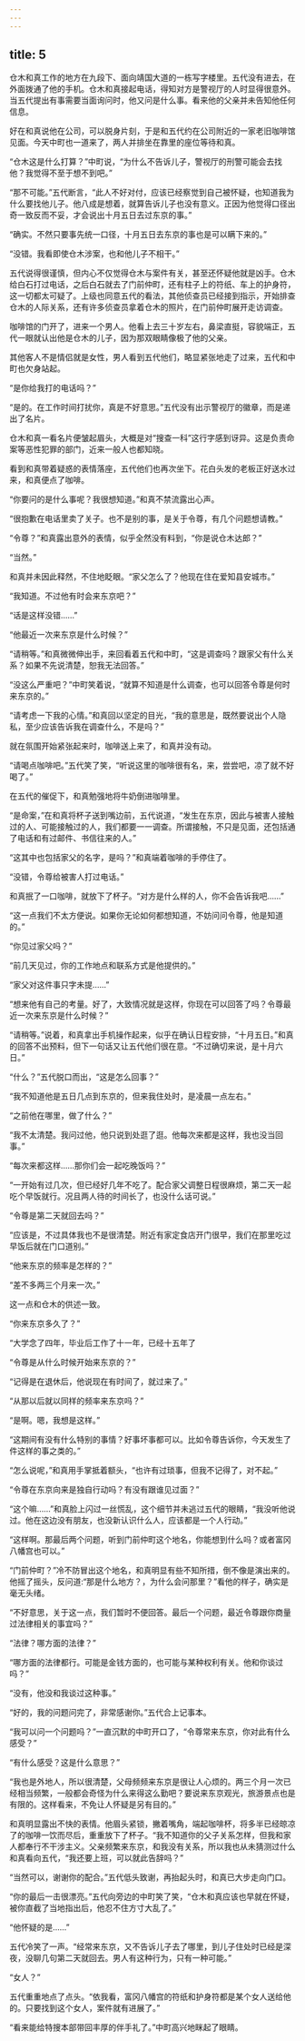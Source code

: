 ```yaml
---
---
---
```

title: 5
---

仓木和真工作的地方在九段下、面向靖国大道的一栋写字楼里。五代没有进去，在外面拨通了他的手机。仓木和真接起电话，得知对方是警视厅的人时显得很意外。当五代提出有事需要当面询问时，他又问是什么事。看来他的父亲并未告知他任何信息。

好在和真说他在公司，可以脱身片刻，于是和五代约在公司附近的一家老旧咖啡馆见面。今天中町也一道来了，两人并排坐在靠里的座位等待和真。

“仓木这是什么打算？”中町说，“为什么不告诉儿子，警视厅的刑警可能会去找他？我觉得不至于想不到吧。”

“那不可能。”五代断言，“此人不好对付，应该已经察觉到自己被怀疑，也知道我为什么要找他儿子。他八成是想着，就算告诉儿子也没有意义。正因为他觉得口径出奇一致反而不妥，才会说出十月五日去过东京的事。”

“确实。不然只要事先统一口径，十月五日去东京的事也是可以瞒下来的。”

“没错。我看即使仓木涉案，也和他儿子不相干。”

五代说得很谨慎，但内心不仅觉得仓木与案件有关，甚至还怀疑他就是凶手。仓木给白石打过电话，之后白石就去了门前仲町，还有柱子上的符纸、车上的护身符，这一切都太可疑了。上级也同意五代的看法，其他侦查员已经接到指示，开始排查仓木的人际关系，还有许多侦查员拿着仓木的照片，在门前仲町展开走访调查。

咖啡馆的门开了，进来一个男人。他看上去三十岁左右，鼻梁直挺，容貌端正，五代一眼就认出他是仓木的儿子，因为那双眼睛像极了他的父亲。

其他客人不是情侣就是女性，男人看到五代他们，略显紧张地走了过来，五代和中町也欠身站起。

“是你给我打的电话吗？”

“是的。在工作时间打扰你，真是不好意思。”五代没有出示警视厅的徽章，而是递出了名片。

仓木和真一看名片便皱起眉头，大概是对“搜查一科”这行字感到讶异。这是负责命案等恶性犯罪的部门，近来一般人也都知晓。

看到和真带着疑惑的表情落座，五代他们也再次坐下。花白头发的老板正好送水过来，和真便点了咖啡。

“你要问的是什么事呢？我很想知道。”和真不禁流露出心声。

“很抱歉在电话里卖了关子。也不是别的事，是关于令尊，有几个问题想请教。”

“令尊？”和真露出意外的表情，似乎全然没有料到，“你是说仓木达郎？”

“当然。”

和真并未因此释然，不住地眨眼。“家父怎么了？他现在住在爱知县安城市。”

“我知道。不过他有时会来东京吧？”

“话是这样没错……”

“他最近一次来东京是什么时候？”

“请稍等。”和真微微伸出手，来回看着五代和中町，“这是调查吗？跟家父有什么关系？如果不先说清楚，恕我无法回答。”

“没这么严重吧？”中町笑着说，“就算不知道是什么调查，也可以回答令尊是何时来东京的。”

“请考虑一下我的心情。”和真回以坚定的目光，“我的意思是，既然要说出个人隐私，至少应该告诉我在调查什么，不是吗？”

就在氛围开始紧张起来时，咖啡送上来了，和真并没有动。

“请喝点咖啡吧。”五代笑了笑，“听说这里的咖啡很有名，来，尝尝吧，凉了就不好喝了。”

在五代的催促下，和真勉强地将牛奶倒进咖啡里。

“是命案，”在和真将杯子送到嘴边前，五代说道，“发生在东京，因此与被害人接触过的人、可能接触过的人，我们都要一一调查。所谓接触，不只是见面，还包括通了电话和有过邮件、书信往来的人。”

“这其中也包括家父的名字，是吗？”和真端着咖啡的手停住了。

“没错，令尊给被害人打过电话。”

和真抿了一口咖啡，就放下了杯子。“对方是什么样的人，你不会告诉我吧……”

“这一点我们不太方便说。如果你无论如何都想知道，不妨问问令尊，他是知道的。”

“你见过家父吗？”

“前几天见过，你的工作地点和联系方式是他提供的。”

“家父对这件事只字未提……”

“想来他有自己的考量。好了，大致情况就是这样，你现在可以回答了吗？令尊最近一次来东京是什么时候？”

“请稍等。”说着，和真拿出手机操作起来，似乎在确认日程安排，“十月五日。”和真的回答不出预料，但下一句话又让五代他们很在意。“不过确切来说，是十月六日。”

“什么？”五代脱口而出，“这是怎么回事？”

“我不知道他是五日几点到东京的，但来我住处时，是凌晨一点左右。”

“之前他在哪里，做了什么？”

“我不太清楚。我问过他，他只说到处逛了逛。他每次来都是这样，我也没当回事。”

“每次来都这样……那你们会一起吃晚饭吗？”

“一开始有过几次，但已经好几年不吃了。配合家父调整日程很麻烦，第二天一起吃个早饭就行。况且两人待的时间长了，也没什么话可说。”

“令尊是第二天就回去吗？”

“应该是，不过具体我也不是很清楚。附近有家定食店开门很早，我们在那里吃过早饭后就在门口道别。”

“他来东京的频率是怎样的？”

“差不多两三个月来一次。”

这一点和仓木的供述一致。

“你来东京多久了？”

“大学念了四年，毕业后工作了十一年，已经十五年了

“令尊是从什么时候开始来东京的？”

“记得是在退休后，他说现在有时间了，就过来了。”

“从那以后就以同样的频率来东京吗？”

“是啊。嗯，我想是这样。”

“这期间有没有什么特别的事情？好事坏事都可以。比如令尊告诉你，今天发生了件这样的事之类的。”

“怎么说呢，”和真用手掌抵着额头，“也许有过琐事，但我不记得了，对不起。”

“令尊在东京向来是独自行动吗？有没有跟谁见过面？”

“这个嘛……”和真脸上闪过一丝慌乱，这个细节并未逃过五代的眼睛，“我没听他说过。他在这边没有朋友，也没新认识什么人，应该都是一个人行动。”

“这样啊。那最后两个问题，听到门前仲町这个地名，你能想到什么吗？或者富冈八幡宫也可以。”

“门前仲町？”冷不防冒出这个地名，和真明显有些不知所措，倒不像是演出来的。他摇了摇头，反问道:“那是什么地方？，为什么会问那里？”看他的样子，确实是毫无头绪。

“不好意思，关于这一点，我们暂时不便回答。最后一个问题，最近令尊跟你商量过法律相关的事宜吗？”

“法律？哪方面的法律？”

“哪方面的法律都行。可能是金钱方面的，也可能与某种权利有关。他和你谈过吗？”

“没有，他没和我谈过这种事。”

“好的，我的问题问完了，非常感谢你。”五代合上记事本。

“我可以问一个问题吗？”一直沉默的中町开口了，“令尊常来东京，你对此有什么感受？”

“有什么感受？这是什么意思？”

“我也是外地人，所以很清楚，父母频频来东京是很让人心烦的。两三个月一次已经相当频繁，一般都会奇怪为什么来得这么勤吧？要说来东京观光，旅游景点也是有限的。这样看来，不免让人怀疑是另有目的。”

和真明显露出不快的表情。他眉头紧锁，撇着嘴角，端起咖啡杯，将多半已经晾凉了的咖啡一饮而尽后，重重放下了杯子。“我不知道你的父子关系怎样，但我和家人都奉行不干涉主义。父亲频繁来东京，和我没有关系，所以我也从未猜测过什么和真看向五代，“我还要上班，可以就此告辞吗？”

“当然可以，谢谢你的配合。”五代低头致谢，再抬起头时，和真已大步走向门口。

“你的最后一击很漂亮。”五代向旁边的中町笑了笑，“仓木和真应该也早就在怀疑，被你直截了当地指出后，他忍不住方寸大乱了。”

“他怀疑的是……”

五代冷笑了一声。“经常来东京，又不告诉儿子去了哪里，到儿子住处时已经是深夜，没聊几句第二天就回去。男人有这种行为，只有一种可能。”

“女人？”

五代重重地点了点头。“依我看，富冈八幡宫的符纸和护身符都是某个女人送给他的。只要找到这个女人，案件就有进展了。”

“看来能给特搜本部带回丰厚的伴手礼了。”中町高兴地眯起了眼睛。